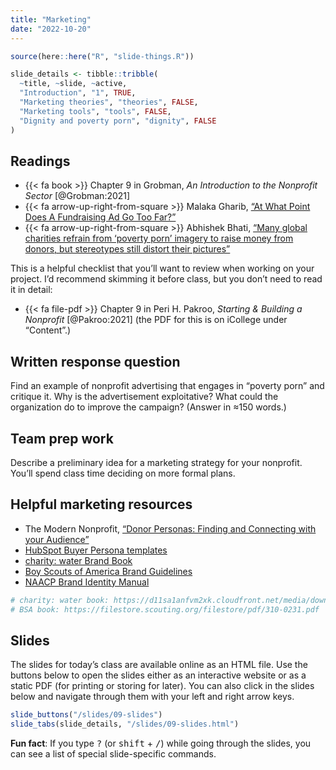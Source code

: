 ```yaml
---
title: "Marketing"
date: "2022-10-20"
---
```


```r
source(here::here("R", "slide-things.R"))

slide_details <- tibble::tribble(
  ~title, ~slide, ~active,
  "Introduction", "1", TRUE,
  "Marketing theories", "theories", FALSE,
  "Marketing tools", "tools", FALSE,
  "Dignity and poverty porn", "dignity", FALSE
)
```

## Readings

- {{< fa book >}} Chapter 9 in Grobman, *An Introduction to the Nonprofit Sector* [@Grobman:2021]
- {{< fa arrow-up-right-from-square >}} Malaka Gharib, ["At What Point Does A Fundraising Ad Go Too Far?"](https://www.npr.org/sections/goatsandsoda/2015/09/30/439162849/at-what-point-does-a-fundraising-ad-go-too-far)
- {{< fa arrow-up-right-from-square >}} Abhishek Bhati, ["Many global charities refrain from ‘poverty porn’ imagery to raise money from donors, but stereotypes still distort their pictures"](https://theconversation.com/many-global-charities-refrain-from-poverty-porn-imagery-to-raise-money-from-donors-but-stereotypes-still-distort-their-pictures-171576)

This is a helpful checklist that you'll want to review when working on your project. I'd recommend skimming it before class, but you don't need to read it in detail:

- {{< fa file-pdf >}} Chapter 9 in Peri H. Pakroo, *Starting & Building a Nonprofit* [@Pakroo:2021] (the PDF for this is on iCollege under "Content".)


## Written response question

Find an example of nonprofit advertising that engages in "poverty porn" and critique it. Why is the advertisement exploitative? What could the organization do to improve the campaign? (Answer in ≈150 words.)


## Team prep work

Describe a preliminary idea for a marketing strategy for your nonprofit. You'll spend class time deciding on more formal plans.


## Helpful marketing resources

- The Modern Nonprofit, ["Donor Personas: Finding and Connecting with your Audience"](https://themodernnonprofit.com/donor-personas/)
- [HubSpot Buyer Persona templates](https://offers.hubspot.com/persona-templates)
- [charity: water Brand Book](/files/branding/brandbook-2016.pdf)
- [Boy Scouts of America Brand Guidelines](/files/branding/310-0231.pdf)
- [NAACP Brand Identity Manual](/files/branding/NAACP-Brand-ID-Guide.pdf)

```r
# charity: water book: https://d11sa1anfvm2xk.cloudfront.net/media/downloads/brandbook-2016.pdf
# BSA book: https://filestore.scouting.org/filestore/pdf/310-0231.pdf
```


## Slides

The slides for today's class are available online as an HTML file. Use the buttons below to open the slides either as an interactive website or as a static PDF (for printing or storing for later). You can also click in the slides below and navigate through them with your left and right arrow keys.

```r
slide_buttons("/slides/09-slides")
slide_tabs(slide_details, "/slides/09-slides.html")
```

:::{.callout-tip}
**Fun fact**: If you type <kbd>?</kbd> (or <kbd>shift</kbd> + <kbd>/</kbd>) while going through the slides, you can see a list of special slide-specific commands.
:::
